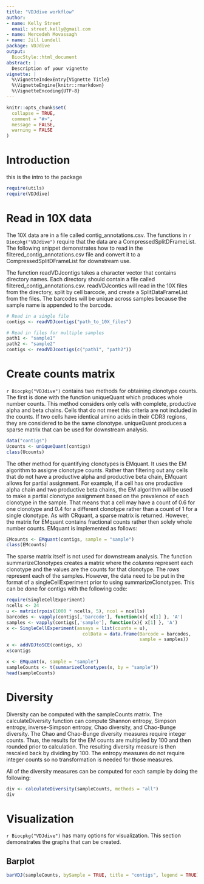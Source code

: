 ```yaml
---
title: "VDJdive workflow"
author:
- name: Kelly Street
  email: street.kelly@gmail.com
- name: Mercedeh Movassagh
- name: Jill Lundell
package: VDJdive
output:
  BiocStyle::html_document
abstract: |
  Description of your vignette
vignette: |
  %\VignetteIndexEntry{Vignette Title}
  %\VignetteEngine{knitr::rmarkdown}
  %\VignetteEncoding{UTF-8}
---
```


```r
knitr::opts_chunk$set(
  collapse = TRUE,
  comment = "#>", 
  message = FALSE, 
  warning = FALSE
)
```

# Introduction

this is the intro to the package

```r
require(utils)
require(VDJdive)
```

# Read in 10X data

The 10X data are in a file called contig\_annotations.csv. The functions in `r Biocpkg("VDJdive")` require that the data are a CompressedSplitDFrameList. The following snippet demonstrates how to read in the filtered\_contig\_annotations.csv file and convert it to a CompressedSplitDFrameList for downstream use. 

The function readVDJcontigs takes a character vector that contains directory names. Each directory should contain a file called filtered\_contig\_annotations.csv. readVDJcontics will read in the 10X files from the directory, split by cell barcode, and create a SplitDataFrameList from the files. The barcodes will be unique across samples because the sample name is appended to the barcode. 

```r
# Read in a single file
contigs <- readVDJcontigs("path_to_10X_files")

# Read in files for multiple samples
path1 <- "sample1"
path2 <- "sample2"
contigs <- readVDJcontigs(c("path1", "path2"))
```

# Create counts matrix

`r Biocpkg("VDJdive")` contains two methods for obtaining clonotype counts. The first is done with the function uniqueQuant which produces whole number counts. This method considers only cells with complete, productive alpha and beta chains. Cells that do not meet this criteria are not included in the counts. If two cells have identical amino acids in their CDR3 regions, they are considered to be the same clonotype. uniqueQuant produces a sparse matrix that can be used for downstream analysis. 

```r
data("contigs")
Ucounts <- uniqueQuant(contigs)
class(Ucounts)
```

The other method for quantifying clonotypes is EMquant. It uses the EM algorithm to assigne clonotype counts. Rather than filtering out any cells that do not have a productive alpha and productive beta chain, EMquant allows for partial assignment. For example, if a cell has one productive alpha chain and two productive beta chains, the EM algorithm will be used to make a partial clonotype assignment based on the prevalence of each clonotype in the sample. That means that a cell may have a count of 0.6 for one clonotype and 0.4 for a different clonotype rather than a count of 1 for a single clonotype. As with CRquant, a sparse matrix is returned. However, the matrix for EMquant contains fractional counts rather then solely whole number counts. EMquant is implemented as follows: 

```r
EMcounts <- EMquant(contigs, sample = "sample")
class(EMcounts)
```

The sparse matrix itself is not used for downstream analysis. The function summarizeClonotypes creates a matrix where the *columns* represent each clonotype and the values are the counts for that clonotype. The *rows* represent each of the samples. However, the data need to be put in the format of a singleCellExperiment prior to using summarizeClonotypes. This can be done for contigs with the following code: 

```r
require(SingleCellExperiment)
ncells <- 24
u <- matrix(rpois(1000 * ncells, 5), ncol = ncells)
barcodes <- vapply(contigs[,'barcode'], function(x){ x[1] }, 'A')
samples <- vapply(contigs[,'sample'], function(x){ x[1] }, 'A')
x <- SingleCellExperiment(assays = list(counts = u),
                            colData = data.frame(Barcode = barcodes,
                                                 sample = samples))
x <- addVDJtoSCE(contigs, x)
x$contigs
```


```r
x <- EMquant(x, sample = "sample")
sampleCounts <- t(summarizeClonotypes(x, by = "sample"))
head(sampleCounts)
```


# Diversity

Diversity can be computed with the sampleCounts matrix. The calculateDiversity function can compute Shannon entropy, Simpson entropy, inverse-Simpson entropy, Chao diversity, and Chao-Bunge diversity. The Chao and Chao-Bunge diversity measures require integer counts. Thus, the results for the EM counts are multiplied by 100 and then rounded prior to calculation. The resulting diversity measure is then rescaled back by dividing by 100. The entropy measures do not require integer counts so no transformation is needed for those measures. 

All of the diversity measures can be computed for each sample by doing the following: 

```r
div <- calculateDiversity(sampleCounts, methods = "all")
div
```

# Visualization

`r Biocpkg("VDJdive")` has many options for visualization. This section demonstrates the graphs that can be created. 

## Barplot

```r
barVDJ(sampleCounts, bySample = TRUE, title = "contigs", legend = TRUE)
```

